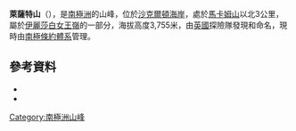 {{coord|82|49|S|161|19|E|source:GNIS|display=title}}

'''萊薩特山'''（{{lang-en|Mount Lysaght}}），是[[南極洲|南極洲]]的山峰，位於[[沙克爾頓海岸|沙克爾頓海岸]]，處於[[馬卡姆山|馬卡姆山]]以北3公里，屬於[[伊麗莎白女王嶺|伊麗莎白女王嶺]]的一部分，海拔高度3,755米，由[[英國|英國]]探險隊發現和命名，現時由[[南極條約體系|南極條約體系]]管理。

==參考資料==
*{{cite gnis | type = antarid | id = 9175| name = Mount Lysaght | accessdate = 2013-07-12}}
*{{usgs-gazetteer|id=9175}}

{{DEFAULTSORT:Mount Lysaght}}
[[Category:南極洲山峰|Category:南極洲山峰]]


{{ShackletonCoast-geo-stub}}